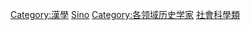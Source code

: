 {{Catnav|頁面分類|历史|歷史學|漢學}}
{{Catnav|頁面分類|人类社会|生活|文化|漢學}}
{{Catnav|頁面分類|人类社会|文化|漢學}}
{{Catnav|頁面分類|人文學科|歷史學|漢學}}

{{catmore}}
{{Commonscat|Sinologists}}

[[Category:漢學|Category:漢學]]
[[Category:東方學家|Sino]]
[[Category:各领域历史学家|Category:各领域历史学家]]
[[Category:社會科學類|]]